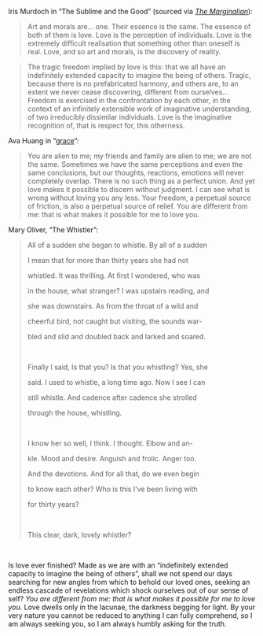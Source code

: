 Iris Murdoch in “The Sublime and the Good” (sourced via [_The Marginalian_](https://www.themarginalian.org/2022/01/08/iris-murdoch-the-sublime-and-the-good/)):

> Art and morals are… one. Their essence is the same. The essence of both of them is love. Love is the perception of individuals. Love is the extremely difficult realisation that something other than oneself is real. Love, and so art and morals, is the discovery of reality.

> The tragic freedom implied by love is this: that we all have an indefinitely extended capacity to imagine the being of others. Tragic, because there is no prefabricated harmony, and others are, to an extent we never cease discovering, different from ourselves… Freedom is exercised in the confrontation by each other, in the context of an infinitely extensible work of imaginative understanding, of two irreducibly dissimilar individuals. Love is the imaginative recognition of, that is respect for, this otherness.

Ava Huang in “[grace](https://www.avabear.xyz/p/grace)”:

> You are alien to me; my friends and family are alien to me; we are not the same. Sometimes we have the same perceptions and even the same conclusions, but our thoughts, reactions, emotions will never completely overlap. There is no such thing as a perfect union. And yet love makes it possible to discern without judgment. I can see what is wrong without loving you any less. Your freedom, a perpetual source of friction, is also a perpetual source of relief. You are different from me: that is what makes it possible for me to love you.

Mary Oliver, “The Whistler”:

<blockquote className="poem">
  All of a sudden she began to whistle. By all of a sudden

I mean that for more than thirty years she had not

whistled. It was thrilling. At first I wondered, who was

in the house, what stranger? I was upstairs reading, and

she was downstairs. As from the throat of a wild and

cheerful bird, not caught but visiting, the sounds war-

bled and slid and doubled back and larked and soared.

<br />

Finally I said, Is that you? Is that you whistling? Yes, she

said. I used to whistle, a long time ago. Now I see I can

still whistle. And cadence after cadence she strolled

through the house, whistling.

<br />

I know her so well, I think. I thought. Elbow and an-

kle. Mood and desire. Anguish and frolic. Anger too.

And the devotions. And for all that, do we even begin

to know each other? Who is this I’ve been living with

for thirty years?

<br />

This clear, dark, lovely whistler?

</blockquote>
<br />

Is love ever finished? Made as we are with an “indefinitely extended capacity to imagine the being of others”, shall we not spend our days searching for new angles from which to behold our loved ones, seeking an endless cascade of revelations which shock ourselves out of our sense of self? _You are different from me: that is what makes it possible for me to love you._ Love dwells only in the lacunae, the darkness begging for light. By your very nature you cannot be reduced to anything I can fully comprehend, so I am always seeking you, so I am always humbly asking for the truth.

